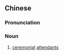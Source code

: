 {{also|仪从}}
==Chinese==
{{zh-forms|s=仪从}}

===Pronunciation===
{{zh-pron
|m=yícóng,yízòng
|cat=n
}}

===Noun===
{{zh-noun}}

# {{lb|zh|archaic}} [[ceremonial]] [[attendants]]